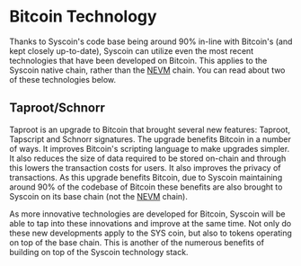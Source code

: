 # Bitcoin Technology

Thanks to Syscoin's code base being around 90% in-line with Bitcoin's (and kept closely up-to-date), Syscoin can utilize even the most recent technologies that have been developed on Bitcoin. This applies to the Syscoin native chain, rather than the [NEVM](/docs/tech/nevm) chain. You can read about two of these technologies below.

## Taproot/Schnorr

Taproot is an upgrade to Bitcoin that brought several new features: Taproot, Tapscript and Schnorr signatures. The upgrade benefits Bitcoin in a number of ways. It improves Bitcoin's scripting language to make upgrades simpler. It also reduces the size of data required to be stored on-chain and through this lowers the transaction costs for users. It also improves the privacy of transactions. As this upgrade benefits Bitcoin, due to Syscoin maintaining around 90% of the codebase of Bitcoin these benefits are also brought to Syscoin on its base chain (not the [NEVM](nevm) chain).



As more innovative technologies are developed for Bitcoin, Syscoin will be able to tap into these innovations and improve at the same time. Not only do these new developments apply to the SYS coin, but also to tokens operating on top of the base chain. This is another of the numerous benefits of building on top of the Syscoin technology stack.
